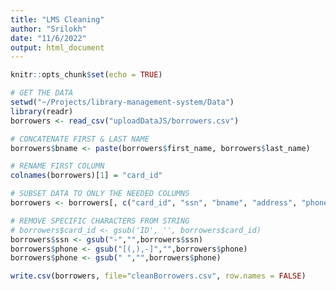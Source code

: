 ```yaml
---
title: "LMS Cleaning"
author: "Srilokh"
date: "11/6/2022"
output: html_document
---
```


```r
knitr::opts_chunk$set(echo = TRUE)
```

```r

# GET THE DATA
setwd("~/Projects/library-management-system/Data")
library(readr)
borrowers <- read_csv("uploadDataJS/borrowers.csv")

```


```r

# CONCATENATE FIRST & LAST NAME
borrowers$bname <- paste(borrowers$first_name, borrowers$last_name)

# RENAME FIRST COLUMN
colnames(borrowers)[1] = "card_id"

# SUBSET DATA TO ONLY THE NEEDED COLUMNS 
borrowers <- borrowers[, c("card_id", "ssn", "bname", "address", "phone")]

```

``` r
# REMOVE SPECIFIC CHARACTERS FROM STRING 
# borrowers$card_id <- gsub('ID', '', borrowers$card_id)
borrowers$ssn <- gsub("-","",borrowers$ssn)
borrowers$phone <- gsub("[(,),-]","",borrowers$phone)
borrowers$phone <- gsub(" ","",borrowers$phone)

```

```r
write.csv(borrowers, file="cleanBorrowers.csv", row.names = FALSE)
```
